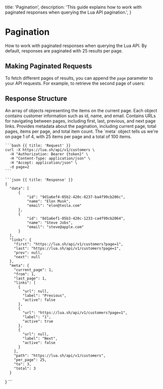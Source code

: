   title: 'Pagination',
  description:
    'This guide explains how to work with paginated responses when querying the Lua API pagination.',
}

# Pagination
How to work with paginated responses when querying the Lua API. By default, responses are paginated with 25 results per page.

## Making Paginated Requests
To fetch different pages of results, you can append the `page` parameter to your API requests. For example, to retrieve the second page of users:

## Response Structure
<Row>
  <Col>
    <Properties>
      <Property name="data" type="array">
        An array of objects representing the items on the current page. Each object contains customer information such as id, name, and email.
      </Property>
      <Property name="links" type="object">
        Contains URLs for navigating between pages, including first, last, previous, and next page links.
      </Property>
      <Property name="meta" type="object">
        Provides metadata about the pagination, including current page, total pages, items per page, and total item count.
      </Property>
    </Properties>
    The `meta` object tells us we're on page 1 of 4, with 25 items per page and a total of 100 items.
  </Col>
  <Col>

    ```bash {{ title: 'Request' }}
    curl -X https://lua.sh/api/v1/customers \
      -H "Authorization: Bearer {token}" \
      -H "Content-Type: application/json" \
      -H "Accept: application/json" \
      -d page=2
    ```

    ```json {{ title: 'Response' }}
    {
      "data": [
          {
              "id": "9d1a6ef4-05b2-420c-8237-ba4f99cb206c",
              "name": "Elon Musk",
              "email": "elon@tesla.com"
          },
          {
              "id": "8d1a6ef1-05b3-420c-1233-ca4f99cb2064",
              "name": "Steve Jobs",
              "email": "steve@apple.com"
          }
      ],
      "links": {
        "first": "https://lua.sh/api/v1/customers?page=1",
        "last": "https://lua.sh/api/v1/customers?page=1",
        "prev": null,
        "next": null
      },
      "meta": {
        "current_page": 1,
        "from": 1,
        "last_page": 1,
        "links": [
          {
            "url": null,
            "label": "Previous",
            "active": false
          },
          {
            "url": "https://lua.sh/api/v1/customers?page=1",
            "label": "1",
            "active": true
          },
          {
            "url": null,
            "label": "Next",
            "active": false
          }
        ],
        "path": "https://lua.sh/api/v1/customers",
        "per_page": 25,
        "to": 3,
        "total": 3
      }
  }
    ```

  </Col>
</Row>
